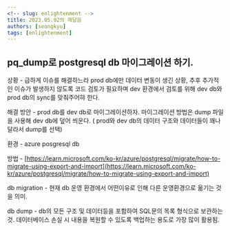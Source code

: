 ```yaml
---
<!-- slug: enlightenment -->
title: 2023.05.02의 깨달음
authors: [seongkyu]
tags: [enlightenment]
---
```


## pq_dump로 postgresql db 마이그레이션 하기.

상황 - 급하게 이슈를 해결하느라 prod db에만 데이터 변동이 생긴 상황, 추후 추가적인 이슈가 발생하지 않도록 코드 검토가 필요하며 dev 환경에서 검토를 위해 dev db와 prod db의 sync를 맞춰주어햐 한다.

해결 방안 - prod db를 dev db로 마이그레이션하자. 마이그레이션 방법은 dump 파일을 사용해 dev db에 덮어 씌운다. ( prod와 dev db의 데이터 구조와 데이터들이 꽤나 달라서 dump를 선택)

환경 - azure posgresql db

방법 - [https://learn.microsoft.com/ko-kr/azure/postgresql/migrate/how-to-migrate-using-export-and-import](https://learn.microsoft.com/ko-kr/azure/postgresql/migrate/how-to-migrate-using-export-and-import)

db migration - 현재 db 운영 환경에서 어떤이유로 인해 다른 운영환경으로 옮기는 것을 의미.

db dump - db의 모든 구조 및 데이터등을 포함하여 SQL문의 목록 형식으로 보관하는 것. 데이터베이스 손실 시 내용을 복원할 수 있도록 백업하는 용도로 가장 많이 활용됨.